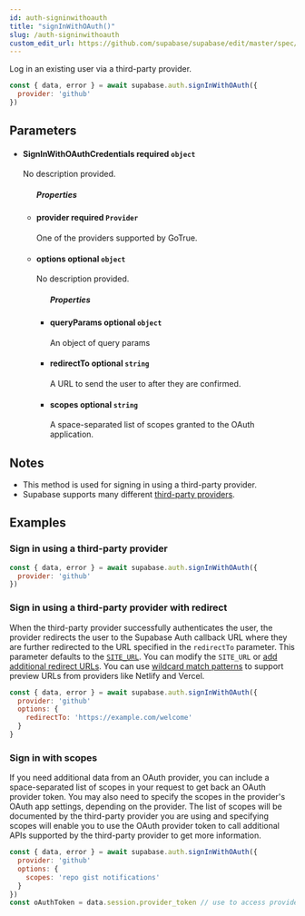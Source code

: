 ```yaml
---
id: auth-signinwithoauth
title: "signInWithOAuth()"
slug: /auth-signinwithoauth
custom_edit_url: https://github.com/supabase/supabase/edit/master/spec/supabase_js_v2.yml
---
```


Log in an existing user via a third-party provider.

```js
const { data, error } = await supabase.auth.signInWithOAuth({
  provider: 'github'
})
```


## Parameters


<ul className="method-list-group">
  
<li className="method-list-item">
  <h4 className="method-list-item-label">
    <span className="method-list-item-label-name">
      SignInWithOAuthCredentials
    </span>
    <span className="method-list-item-label-badge required">
      required
    </span>
    <span className="method-list-item-validation">
      <code>object</code>
    </span>
  </h4>
  <div class="method-list-item-description">

No description provided. 

  </div>
  
<ul className="method-list-group">
  <h5 class="method-list-title method-list-title-isChild expanded">Properties</h5>

<li className="method-list-item">
  <h4 className="method-list-item-label">
    <span className="method-list-item-label-name">
      provider
    </span>
    <span className="method-list-item-label-badge required">
      required
    </span>
    <span className="method-list-item-validation">
      <code>Provider</code>
    </span>
  </h4>
  <div class="method-list-item-description">

One of the providers supported by GoTrue.

  </div>
  
</li>


<li className="method-list-item">
  <h4 className="method-list-item-label">
    <span className="method-list-item-label-name">
      options
    </span>
    <span className="method-list-item-label-badge false">
      optional
    </span>
    <span className="method-list-item-validation">
      <code>object</code>
    </span>
  </h4>
  <div class="method-list-item-description">

No description provided. 

  </div>
  
<ul className="method-list-group">
  <h5 class="method-list-title method-list-title-isChild expanded">Properties</h5>

<li className="method-list-item">
  <h4 className="method-list-item-label">
    <span className="method-list-item-label-name">
      queryParams
    </span>
    <span className="method-list-item-label-badge false">
      optional
    </span>
    <span className="method-list-item-validation">
      <code>object</code>
    </span>
  </h4>
  <div class="method-list-item-description">

An object of query params

  </div>
  
</li>


<li className="method-list-item">
  <h4 className="method-list-item-label">
    <span className="method-list-item-label-name">
      redirectTo
    </span>
    <span className="method-list-item-label-badge false">
      optional
    </span>
    <span className="method-list-item-validation">
      <code>string</code>
    </span>
  </h4>
  <div class="method-list-item-description">

A URL to send the user to after they are confirmed.

  </div>
  
</li>


<li className="method-list-item">
  <h4 className="method-list-item-label">
    <span className="method-list-item-label-name">
      scopes
    </span>
    <span className="method-list-item-label-badge false">
      optional
    </span>
    <span className="method-list-item-validation">
      <code>string</code>
    </span>
  </h4>
  <div class="method-list-item-description">

A space-separated list of scopes granted to the OAuth application.

  </div>
  
</li>

</ul>

</li>

</ul>

</li>

</ul>


## Notes

- This method is used for signing in using a third-party provider.
- Supabase supports many different [third-party providers](https://supabase.com/docs/guides/auth#providers).










## Examples

### Sign in using a third-party provider



```js
const { data, error } = await supabase.auth.signInWithOAuth({
  provider: 'github'
})
```

### Sign in using a third-party provider with redirect

When the third-party provider successfully authenticates the user, the provider redirects the user to the Supabase Auth callback URL where they are further redirected to the URL specified in the `redirectTo` parameter. This parameter defaults to the [`SITE_URL`](/docs/reference/auth/config#site_url).
You can modify the `SITE_URL` or [add additional redirect URLs](https://app.supabase.com/project/_/auth/settings). You can use [wildcard match patterns](/docs/guides/auth#redirect-urls-and-wildcards) to support preview URLs from providers like Netlify and Vercel.


```js
const { data, error } = await supabase.auth.signInWithOAuth({
  provider: 'github'
  options: {
    redirectTo: 'https://example.com/welcome'
  }
}
```

### Sign in with scopes

If you need additional data from an OAuth provider, you can include a space-separated list of scopes in your request to get back an OAuth provider token.
You may also need to specify the scopes in the provider's OAuth app settings, depending on the provider. The list of scopes will be documented by the third-party provider you are using and specifying scopes will enable you to use the OAuth provider token to call additional APIs supported by the third-party provider to get more information.


```js
const { data, error } = await supabase.auth.signInWithOAuth({
  provider: 'github'
  options: {
    scopes: 'repo gist notifications'
  }
})
const oAuthToken = data.session.provider_token // use to access provider API
```